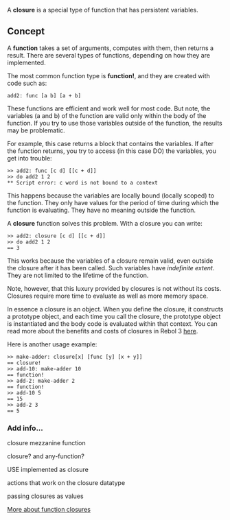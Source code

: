 A '''closure''' is a special type of function that has persistent variables.

==Concept==

A '''function''' takes a set of arguments, computes with them, then returns a result. There are several types of functions, depending on how they are implemented.

The most common function type is '''function!''', and they are created with code such as:

<pre>
add2: func [a b] [a + b]
</pre>

These functions are efficient and work well for most code. But note, the variables (a and b) of the function are valid only within the body of the function. If you try to use those variables outside of the function, the results may be problematic.

For example, this case returns a block that contains the variables. If after the function returns, you try to access (in this case DO) the variables, you get into trouble:

<pre>
>> add2: func [c d] [[c + d]]
>> do add2 1 2
** Script error: c word is not bound to a context
</pre>

This happens because the variables are locally bound (locally scoped) to the function. They only have values for the period of time during which the function is evaluating. They have no meaning outside the function.

A '''closure''' function solves this problem. With a closure you can write:

<pre>
>> add2: closure [c d] [[c + d]]
>> do add2 1 2
== 3
</pre>

This works because the variables of a closure remain valid, even outside the closure after it has been called. Such variables have ''indefinite extent''. They are not limited to the lifetime of the function.

Note, however, that this luxury provided by closures is not without its costs. Closures require more time to evaluate as well as more memory space.

In essence a closure is an object. When you define the closure, it constructs a prototype object, and each time you call the closure, the prototype object is instantiated and the body code is evaluated within that context. You can read more about the benefits and costs of closures in Rebol 3 [[R2_vs._R3_Contexts|here]].

Here is another usage example:

<pre>
>> make-adder: closure[x] [func [y] [x + y]]
== closure!
>> add-10: make-adder 10
== function!
>> add-2: make-adder 2
== function!
>> add-10 5
== 15
>> add-2 3
== 5
</pre>

===Add info...===

closure mezzanine function

closure? and any-function?

USE implemented as closure

actions that work on the closure datatype

passing closures as values

[http://en.wikipedia.org/wiki/Closure_(computer_science) More about function closures]